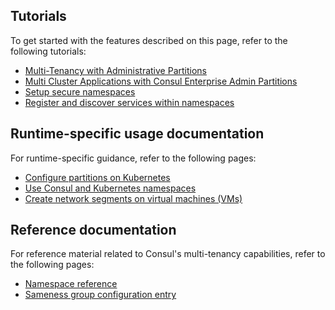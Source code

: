 ## Tutorials

To get started with the features described on this page, refer to the following tutorials:

- [Multi-Tenancy with Administrative Partitions](/consul/tutorials/enterprise/consul-admin-partitions?utm_source=docs)
- [Multi Cluster Applications with Consul Enterprise Admin Partitions](/consul/tutorials/kubernetes/kubernetes-admin-partitions?utm_source=docs)
- [Setup secure namespaces](/consul/tutorials/namespaces/namespaces-secure-shared-access)
- [Register and discover services within namespaces](/consul/tutorials/namespaces/namespaces-share-datacenter-access)

## Runtime-specific usage documentation

For runtime-specific guidance, refer to the following pages:

- [Configure partitions on Kubernetes](/consul/segment/admin-partition/k8s)
- [Use Consul and Kubernetes namespaces](/consul/segment/namespace/k8s)
- [Create network segments on virtual machines (VMs)](/consul/segment/namespace/vm)

## Reference documentation

For reference material related to Consul's multi-tenancy capabilities, refer to the following pages:

- [Namespace reference](/consul/docs/reference/namespace)
- [Sameness group configuration entry](/reference/config-entry/sameness-group)